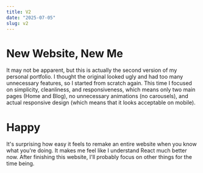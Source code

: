 ```yaml
---
title: V2
date: "2025-07-05"
slug: v2
---
```


# New Website, New Me

It may not be apparent, but this is actually the second version of my personal portfolio. I thought the 
original looked ugly and had too many unnecessary features, so I started from scratch again. This time
I focused on simplicity, cleanliness, and responsiveness, which means only two main pages (Home and Blog), 
no unnecessary animations (no carousels), and actual responsive design (which means that it looks acceptable 
on mobile).

# Happy

It's surprising how easy it feels to remake an entire website when you know what you're doing. It makes me feel
like I understand React much better now. After finishing this website, I'll probably focus on other things for 
the time being.